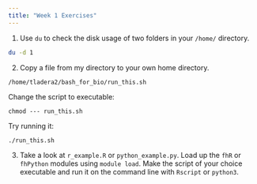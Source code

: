 ```yaml
---
title: "Week 1 Exercises"
---
```


1. Use `du` to check the disk usage of two folders in your `/home/` directory. 

```bash
du -d 1
```

2. Copy a file from my directory to your own home directory.

`/home/tladera2/bash_for_bio/run_this.sh`

Change the script to executable:

`chmod --- run_this.sh`

Try running it:

`./run_this.sh`

3. Take a look at `r_example.R` or `python_example.py`. Load up the `fhR` or `fhPython` modules using `module load`. Make the script of your choice executable and run it on the command line with `Rscript` or `python3`.
